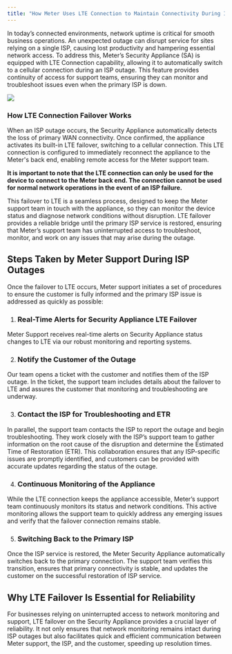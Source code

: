 ```yaml
---
title: "How Meter Uses LTE Connection to Maintain Connectivity During ISP Outage"
---
```


In today’s connected environments, network uptime is critical for smooth business operations. An unexpected outage can disrupt service for sites relying on a single ISP, causing lost productivity and hampering essential network access. To address this, Meter’s Security Appliance (SA) is equipped with LTE Connection capability, allowing it to automatically switch to a cellular connection during an ISP outage. This feature provides continuity of access for support teams, ensuring they can monitor and troubleshoot issues even when the primary ISP is down.

<Frame>
  <img src="https://support.meter.com/hc/article_attachments/31663902864269"/>
</Frame>

### How LTE Connection Failover Works

When an ISP outage occurs, the Security Appliance automatically detects the loss of primary WAN connectivity. Once confirmed, the appliance activates its built-in LTE failover, switching to a cellular connection. This LTE connection is configured to immediately reconnect the appliance to the Meter's back end, enabling remote access for the Meter support team.

<strong>It is important to note that the LTE connection can only be used for the device to connect to the Meter back end. The connection cannot be used for normal network operations in the event of an ISP failure.</strong>

This failover to LTE is a seamless process, designed to keep the Meter support team in touch with the appliance, so they can monitor the device status and diagnose network conditions without disruption. LTE failover provides a reliable bridge until the primary ISP service is restored, ensuring that Meter’s support team has uninterrupted access to troubleshoot, monitor, and work on any issues that may arise during the outage.

## Steps Taken by Meter Support During ISP Outages

Once the failover to LTE occurs, Meter support initiates a set of procedures to ensure the customer is fully informed and the primary ISP issue is addressed as quickly as possible:

1. ### Real-Time Alerts for Security Appliance LTE Failover

Meter Support receives real-time alerts on Security Appliance status changes to LTE via our robust monitoring and reporting systems.

2. ### Notify the Customer of the Outage

Our team opens a ticket with the customer and notifies them of the ISP outage. In the ticket, the support team includes details about the failover to LTE and assures the customer that monitoring and troubleshooting are underway.

3. ### Contact the ISP for Troubleshooting and ETR

In parallel, the support team contacts the ISP to report the outage and begin troubleshooting. They work closely with the ISP’s support team to gather information on the root cause of the disruption and determine the Estimated Time of Restoration (ETR). This collaboration ensures that any ISP-specific issues are promptly identified, and customers can be provided with accurate updates regarding the status of the outage.

4. ### Continuous Monitoring of the Appliance

While the LTE connection keeps the appliance accessible, Meter’s support team continuously monitors its status and network conditions. This active monitoring allows the support team to quickly address any emerging issues and verify that the failover connection remains stable.

5. ### Switching Back to the Primary ISP

Once the ISP service is restored, the Meter Security Appliance automatically switches back to the primary connection. The support team verifies this transition, ensures that primary connectivity is stable, and updates the customer on the successful restoration of ISP service.

## Why LTE Failover Is Essential for Reliability

For businesses relying on uninterrupted access to network monitoring and support, LTE failover on the Security Appliance provides a crucial layer of reliability. It not only ensures that network monitoring remains intact during ISP outages but also facilitates quick and efficient communication between Meter support, the ISP, and the customer, speeding up resolution times.